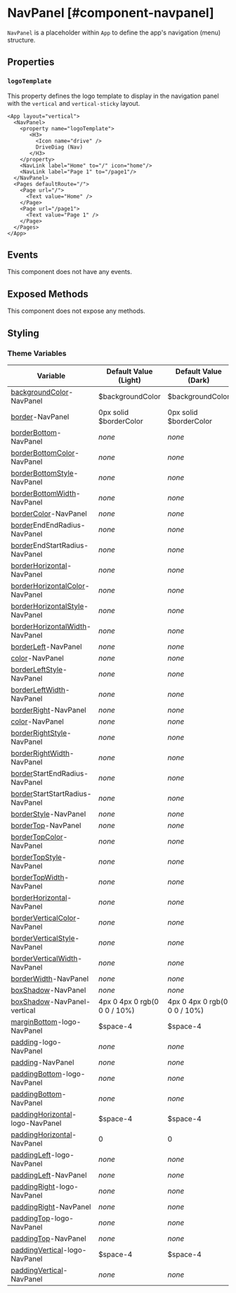 
# NavPanel [#component-navpanel]

`NavPanel` is a placeholder within `App` to define the app's navigation (menu) structure.

## Properties

### `logoTemplate`

This property defines the logo template to display in the navigation panel with the `vertical` and `vertical-sticky` layout.

```xmlui-pg copy {3-8} display name="Example: logoTemplate" height={250}
<App layout="vertical">
  <NavPanel>
    <property name="logoTemplate">
       <H3>
         <Icon name="drive" />
         DriveDiag (Nav)
       </H3>
    </property>
    <NavLink label="Home" to="/" icon="home"/>
    <NavLink label="Page 1" to="/page1"/>
  </NavPanel>
  <Pages defaultRoute="/">
    <Page url="/">
      <Text value="Home" />
    </Page>
    <Page url="/page1">
      <Text value="Page 1" />
    </Page>
  </Pages>
</App>
```

## Events

This component does not have any events.

## Exposed Methods

This component does not expose any methods.

## Styling

### Theme Variables

| Variable | Default Value (Light) | Default Value (Dark) |
| --- | --- | --- |
| [backgroundColor](../styles-and-themes/common-units/#color)-NavPanel | $backgroundColor | $backgroundColor |
| [border](../styles-and-themes/common-units/#border)-NavPanel | 0px solid $borderColor | 0px solid $borderColor |
| [borderBottom](../styles-and-themes/common-units/#border)-NavPanel | *none* | *none* |
| [borderBottomColor](../styles-and-themes/common-units/#color)-NavPanel | *none* | *none* |
| [borderBottomStyle](../styles-and-themes/common-units/#border-style)-NavPanel | *none* | *none* |
| [borderBottomWidth](../styles-and-themes/common-units/#size)-NavPanel | *none* | *none* |
| [borderColor](../styles-and-themes/common-units/#color)-NavPanel | *none* | *none* |
| [border](../styles-and-themes/common-units/#border)EndEndRadius-NavPanel | *none* | *none* |
| [border](../styles-and-themes/common-units/#border)EndStartRadius-NavPanel | *none* | *none* |
| [borderHorizontal](../styles-and-themes/common-units/#border)-NavPanel | *none* | *none* |
| [borderHorizontalColor](../styles-and-themes/common-units/#color)-NavPanel | *none* | *none* |
| [borderHorizontalStyle](../styles-and-themes/common-units/#border-style)-NavPanel | *none* | *none* |
| [borderHorizontalWidth](../styles-and-themes/common-units/#size)-NavPanel | *none* | *none* |
| [borderLeft](../styles-and-themes/common-units/#border)-NavPanel | *none* | *none* |
| [color](../styles-and-themes/common-units/#color)-NavPanel | *none* | *none* |
| [borderLeftStyle](../styles-and-themes/common-units/#border-style)-NavPanel | *none* | *none* |
| [borderLeftWidth](../styles-and-themes/common-units/#size)-NavPanel | *none* | *none* |
| [borderRight](../styles-and-themes/common-units/#border)-NavPanel | *none* | *none* |
| [color](../styles-and-themes/common-units/#color)-NavPanel | *none* | *none* |
| [borderRightStyle](../styles-and-themes/common-units/#border-style)-NavPanel | *none* | *none* |
| [borderRightWidth](../styles-and-themes/common-units/#size)-NavPanel | *none* | *none* |
| [border](../styles-and-themes/common-units/#border)StartEndRadius-NavPanel | *none* | *none* |
| [border](../styles-and-themes/common-units/#border)StartStartRadius-NavPanel | *none* | *none* |
| [borderStyle](../styles-and-themes/common-units/#border-style)-NavPanel | *none* | *none* |
| [borderTop](../styles-and-themes/common-units/#border)-NavPanel | *none* | *none* |
| [borderTopColor](../styles-and-themes/common-units/#color)-NavPanel | *none* | *none* |
| [borderTopStyle](../styles-and-themes/common-units/#border-style)-NavPanel | *none* | *none* |
| [borderTopWidth](../styles-and-themes/common-units/#size)-NavPanel | *none* | *none* |
| [borderHorizontal](../styles-and-themes/common-units/#border)-NavPanel | *none* | *none* |
| [borderVerticalColor](../styles-and-themes/common-units/#color)-NavPanel | *none* | *none* |
| [borderVerticalStyle](../styles-and-themes/common-units/#border-style)-NavPanel | *none* | *none* |
| [borderVerticalWidth](../styles-and-themes/common-units/#size)-NavPanel | *none* | *none* |
| [borderWidth](../styles-and-themes/common-units/#size)-NavPanel | *none* | *none* |
| [boxShadow](../styles-and-themes/common-units/#boxShadow)-NavPanel | *none* | *none* |
| [boxShadow](../styles-and-themes/common-units/#boxShadow)-NavPanel-vertical | 4px 0 4px 0 rgb(0 0 0 / 10%) | 4px 0 4px 0 rgb(0 0 0 / 10%) |
| [marginBottom](../styles-and-themes/common-units/#size)-logo-NavPanel | $space-4 | $space-4 |
| [padding](../styles-and-themes/common-units/#size)-logo-NavPanel | *none* | *none* |
| [padding](../styles-and-themes/common-units/#size)-NavPanel | *none* | *none* |
| [paddingBottom](../styles-and-themes/common-units/#size)-logo-NavPanel | *none* | *none* |
| [paddingBottom](../styles-and-themes/common-units/#size)-NavPanel | *none* | *none* |
| [paddingHorizontal](../styles-and-themes/common-units/#size)-logo-NavPanel | $space-4 | $space-4 |
| [paddingHorizontal](../styles-and-themes/common-units/#size)-NavPanel | 0 | 0 |
| [paddingLeft](../styles-and-themes/common-units/#size)-logo-NavPanel | *none* | *none* |
| [paddingLeft](../styles-and-themes/common-units/#size)-NavPanel | *none* | *none* |
| [paddingRight](../styles-and-themes/common-units/#size)-logo-NavPanel | *none* | *none* |
| [paddingRight](../styles-and-themes/common-units/#size)-NavPanel | *none* | *none* |
| [paddingTop](../styles-and-themes/common-units/#size)-logo-NavPanel | *none* | *none* |
| [paddingTop](../styles-and-themes/common-units/#size)-NavPanel | *none* | *none* |
| [paddingVertical](../styles-and-themes/common-units/#size)-logo-NavPanel | $space-4 | $space-4 |
| [paddingVertical](../styles-and-themes/common-units/#size)-NavPanel | *none* | *none* |
